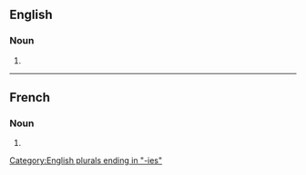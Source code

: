 ==English==

===Noun===
{{head|en|noun plural form}}

# {{plural of|allopathy|lang=en}}

[[Category:English plurals ending in "-ies"]]

----

==French==

===Noun===
{{head|fr|noun plural form|g=f}}

# {{plural of|allopathie|lang=fr}}